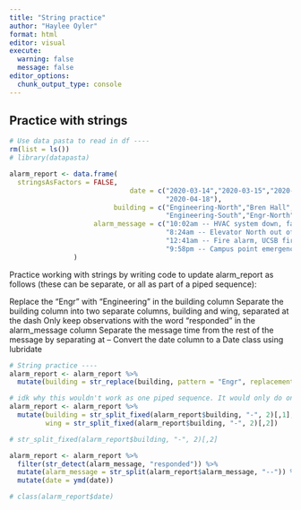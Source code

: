 ```yaml
---
title: "String practice"
author: "Haylee Oyler"
format: html
editor: visual
execute: 
  warning: false
  message: false
editor_options: 
  chunk_output_type: console
---
```


## Practice with strings

```r
# Use data pasta to read in df ----
rm(list = ls())
# library(datapasta)

alarm_report <- data.frame(
  stringsAsFactors = FALSE,
                              date = c("2020-03-14","2020-03-15","2020-04-10",
                                       "2020-04-18"),
                          building = c("Engineering-North","Bren Hall",
                                       "Engineering-South","Engr-North"),
                     alarm_message = c("10:02am -- HVAC system down, facilities management alerted",
                                       "8:24am -- Elevator North out of service",
                                       "12:41am -- Fire alarm, UCSB fire responded and cleared",
                                       "9:58pm -- Campus point emergency siren, UCPD responded")
                )
```
Practice working with strings by writing code to update alarm_report as follows (these can be separate, or all as part of a piped sequence):

Replace the “Engr” with “Engineering” in the building column
Separate the building column into two separate columns, building and wing, separated at the dash
Only keep observations with the word “responded” in the alarm_message column
Separate the message time from the rest of the message by separating at --
Convert the date column to a Date class using lubridate
```r
# String practice ----
alarm_report <- alarm_report %>% 
  mutate(building = str_replace(building, pattern = "Engr", replacement = "Engineering"))

# idk why this wouldn't work as one piped sequence. It would only do one mutate at a time, either change engineering of split the string
alarm_report <- alarm_report %>%
  mutate(building = str_split_fixed(alarm_report$building, "-", 2)[,1], 
         wing = str_split_fixed(alarm_report$building, "-", 2)[,2])

# str_split_fixed(alarm_report$building, "-", 2)[,2]

alarm_report <- alarm_report %>% 
  filter(str_detect(alarm_message, "responded")) %>%
  mutate(alarm_message = str_split(alarm_report$alarm_message, "--")) %>% 
  mutate(date = ymd(date))

# class(alarm_report$date)
```

